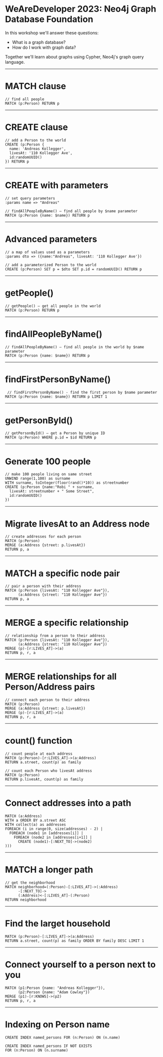 # WeAreDeveloper 2023: Neo4j Graph Database Foundation

In this workshop we'll answer these questions:

- What is a graph database?
- How do I work with graph data?

Together we'll learn about graphs using Cypher, Neo4j's graph query language.

---
# MATCH clause

```cypher
// find all people
MATCH (p:Person) RETURN p
```

---

# CREATE clause

```cypher
// add a Person to the world
CREATE (p:Person {
  name: 'Andreas Kollegger',
  livesAt: '110 Kollegger Ave',
  id:randomUUID()
}) RETURN p
```

---

# CREATE with parameters

```cypher
// set query parameters
:params name => "Andreas"
```
  
```cypher
// findAllPeopleByName() – find all people by $name parameter
MATCH (p:Person {name: $name}) RETURN p
```

---

# Advanced parameters

```cypher
// a map of values used as a parameters
:params dto => ({name:"Andreas", livesAt: '110 Kollegger Ave'})
```

```cypher
// add a parameterized Person to the world
CREATE (p:Person) SET p = $dto SET p.id = randomUUID() RETURN p
```

---
# getPeople() 

```cypher
// getPeople() – get all people in the world
MATCH (p:Person) RETURN p
```

---
# findAllPeopleByName()

```cypher
// findAllPeopleByName() – find all people in the world by $name parameter
MATCH (p:Person {name: $name}) RETURN p
```

---
# findFirstPersonByName()

```cypher
 // findFirstPersonByName() - find the first person by $name parameter
MATCH (p:Person {name: $name}) RETURN p LIMIT 1
```

---
# getPersonById()

```cypher
// getPersonById() – get a Person by unique ID
MATCH (p:Person) WHERE p.id = $id RETURN p
```

---
# Generate 100 people
```cypher
// make 100 people living on same street
UNWIND range(1,100) as surname
WITH surname, toInteger(floor(rand()*10)) as streetnumber
CREATE (p:Person {name:"Robi " + surname, 
  livesAt: streetnumber + " Some Street", 
  id:randomUUID()
})
```

---
# Migrate livesAt to an Address node

```cypher
// create addresses for each person
MATCH (p:Person)
MERGE (a:Address {street: p.livesAt})
RETURN p, a
```
---
# MATCH a specific node pair

```cypher
// pair a person with their address
MATCH (p:Person {livesAt: "110 Kollegger Ave"}),
      (a:Address {street: "110 Kollegger Ave"})
RETURN p, a
```

---
# MERGE a specific relationship

```cypher
// relationship from a person to their address
MATCH (p:Person {livesAt: "110 Kollegger Ave"}),
      (a:Address {street: "110 Kollegger Ave"})
MERGE (p)-[r:LIVES_AT]->(a)
RETURN p, r, a
```

---
# MERGE relationships for all Person/Address pairs

```cypher
// connect each person to their address
MATCH (p:Person)
MERGE (a:Address {street: p.livesAt})
MERGE (p)-[r:LIVES_AT]->(a)
RETURN p, r, a
```
---
# count() function

```cypher
// count people at each address
MATCH (p:Person)-[r:LIVES_AT]->(a:Address)
RETURN a.street, count(p) as family
```

```cypher
// count each Person who livesAt address
MATCH (p:Person)
RETURN p.livesAt, count(p) as family
```

---
# Connect addresses into a path

```cypher
MATCH (a:Address)
WITH a ORDER BY a.street ASC
WITH collect(a) as addresses
FOREACH (i in range(0, size(addresses) - 2) |
  FOREACH (node1 in [addresses[i]] |
    FOREACH (node2 in [addresses[i+1]] |
      CREATE (node1)-[:NEXT_TO]->(node2)
)))
```

---
# MATCH a longer path

```cypher
// get the neighborhood
MATCH neighborhood=(:Person)-[:LIVES_AT]->(:Address)
      -[:NEXT_TO]->
      (:Address)<-[:LIVES_AT]-(:Person)
RETURN neighborhood
```

---
# Find the larget household

```cypher
MATCH (p:Person)-[:LIVES_AT]->(a:Address)
RETURN a.street, count(p) as family ORDER BY family DESC LIMIT 1
```
---
# Connect yourself to a person next to you

```cypher
MATCH (p1:Person {name: "Andreas Kollegger"}),
      (p2:Person {name: "Adam Cowley"})
MERGE (p1)-[r:KNOWS]->(p2)
RETURN p, r, a
```

---
# Indexing on Person name

```cypher
CREATE INDEX named_persons FOR (n:Person) ON (n.name)
```

```cypher
CREATE INDEX named_persons IF NOT EXISTS
FOR (n:Person) ON (n.surname)
```